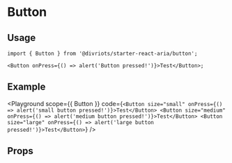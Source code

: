 
# Button

<Description of={Button} />

## Usage

```tsx
import { Button } from '@divriots/starter-react-aria/button';

<Button onPress={() => alert('Button pressed!')}>Test</Button>;
```

## Example

<Playground
  scope={{ Button }}
  code={`
<Button size="small" onPress={() => alert('small button pressed!')}>Test</Button>
<Button size="medium" onPress={() => alert('medium button pressed!')}>Test</Button>
<Button size="large" onPress={() => alert('large button pressed!')}>Test</Button>
  `}
/>

## Props

<Props of={Button} />
